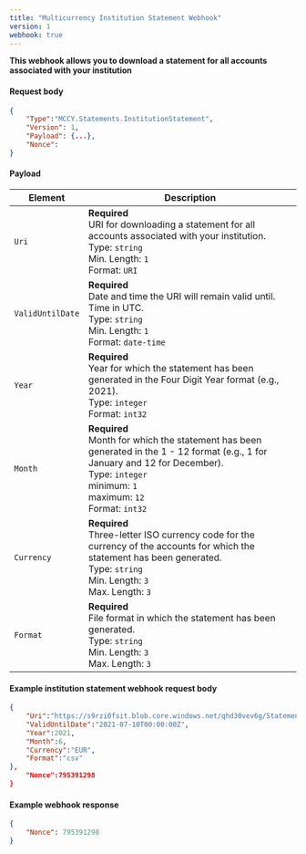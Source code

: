 ---
title: "Multicurrency Institution Statement Webhook"
version: 1
webhook: true
---

**This webhook allows you to download a statement for all accounts associated with your institution**

#### Request body

```json
{
    "Type":"MCCY.Statements.InstitutionStatement",
    "Version": 1,
    "Payload": {...},
    "Nonce":
}
```

#### Payload
| Element                 | Description                                                                                                                                                                                                               |
|-------------------------|---------------------------------------------------------------------------------------------------------------------------------------------------------------------------------------------------------------------------|
| `Uri`                   | **Required**<br /> URI for downloading a statement for all accounts associated with your institution.<br /> Type: `string`<br /> Min. Length: `1`<br /> Format: `URI`<br />                                               |
| `ValidUntilDate`        | **Required**<br /> Date and time the URI will remain valid until. Time in UTC.<br /> Type: `string`<br /> Min. Length: `1`<br /> Format: `date-time`<br />                                                                |
| `Year`                  | **Required**<br /> Year for which the statement has been generated in the Four Digit Year format (e.g., 2021).<br /> Type: `integer`<br /> Format: `int32`<br />                                                          |
| `Month`                 | **Required**<br /> Month for which the statement has been generated in the 1 - 12 format (e.g., 1 for January and 12 for December).<br /> Type: `integer`<br /> minimum: `1`<br /> maximum: `12`<br /> Format: `int32`<br /> |
| `Currency`              | **Required**<br /> Three-letter ISO currency code for the currency of the accounts for which the statement has been generated.<br /> Type: `string`<br /> Min. Length: `3`<br /> Max. Length: `3`<br />                    |
| `Format`                | **Required**<br /> File format in which the statement has been generated.<br /> Type: `string`<br /> Min. Length: `3`<br /> Max. Length: `3`<br />                                                                        |

#### Example institution statement webhook request body

```json
{
    "Uri":"https://s9rzi0fsit.blob.core.windows.net/qhd30vev6g/Statement_EUR_2021_06_01aa9bf5-d56f-485f-bc37-c0c631977216.csv?skoid=9f02b375-e412-410d-bfdc-b7894320c935&sktid=0b131c91-9cfd-4603-a85a-920276f59a0f&skt=2021-07-09T08%3A11%3A33Z&ske=2021-07-10T08%3A11%3A33Z&sks=b&skv=2020-04-08&sv=2020-04-08&st=2021-07-09T07%3A11%3A33Z&se=2021-07-10T08%3A11%3A33Z&sr=b&sp=r&sig=spjcgi9e1o",
    "ValidUntilDate":"2021-07-10T00:00:00Z",
    "Year":2021,
    "Month":6,
    "Currency":"EUR",
    "Format":"csv"
},
    "Nonce":795391298
}
```

#### Example webhook response

```json
{
    "Nonce": 795391298
}
```
